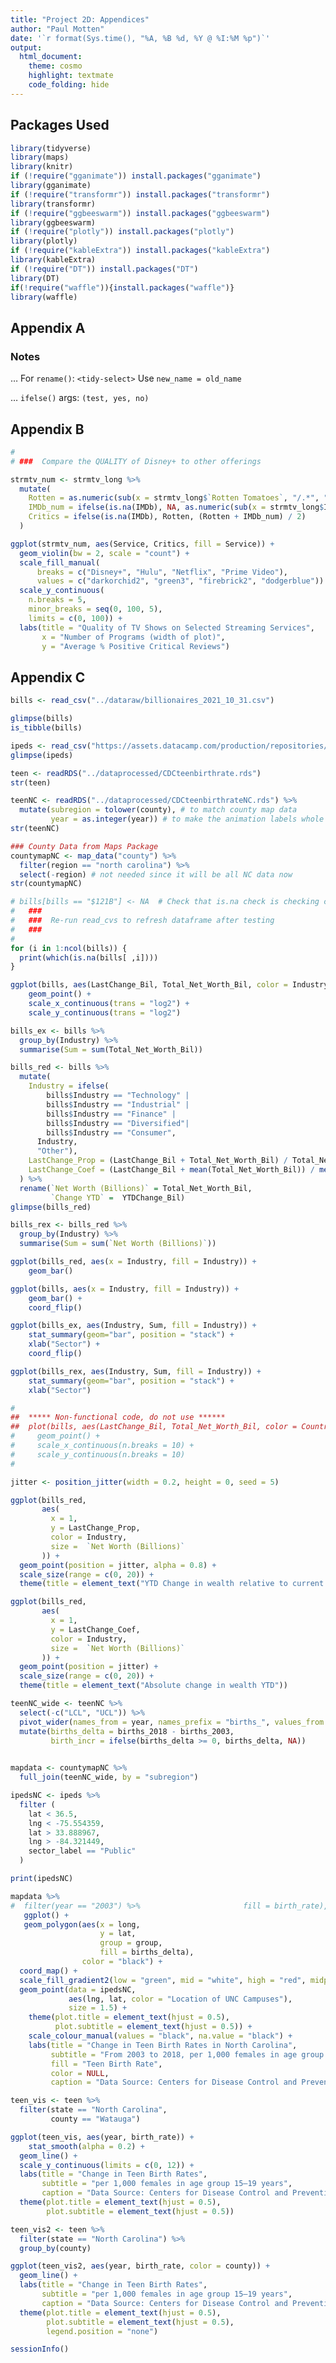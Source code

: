 ```yaml
---
title: "Project 2D: Appendices"
author: "Paul Motten"
date: '`r format(Sys.time(), "%A, %B %d, %Y @ %I:%M %p")`'
output: 
  html_document: 
    theme: cosmo
    highlight: textmate
    code_folding: hide
---
```


## Packages Used

```r
library(tidyverse)
library(maps)
library(knitr)
if (!require("gganimate")) install.packages("gganimate")
library(gganimate)
if (!require("transformr")) install.packages("transformr")
library(transformr)
if (!require("ggbeeswarm")) install.packages("ggbeeswarm")
library(ggbeeswarm)
if (!require("plotly")) install.packages("plotly")
library(plotly)
if (!require("kableExtra")) install.packages("kableExtra")
library(kableExtra)
if (!require("DT")) install.packages("DT")
library(DT)
if(!require("waffle")){install.packages("waffle")}
library(waffle)
```

## Appendix A

###   Notes

 ... For `rename()`: `<tidy-select>` Use `new_name = old_name`

 ... `ifelse()` args:  `(test, yes, no)`


## Appendix B

```r

#
# ###  Compare the QUALITY of Disney+ to other offerings

strmtv_num <- strmtv_long %>%
  mutate(
    Rotten = as.numeric(sub(x = strmtv_long$`Rotten Tomatoes`, "/.*", "")),
    IMDb_num = ifelse(is.na(IMDb), NA, as.numeric(sub(x = strmtv_long$IMDb, "/.*", "")) * 10),
    Critics = ifelse(is.na(IMDb), Rotten, (Rotten + IMDb_num) / 2)
  )

ggplot(strmtv_num, aes(Service, Critics, fill = Service)) +
  geom_violin(bw = 2, scale = "count") +
  scale_fill_manual(
      breaks = c("Disney+", "Hulu", "Netflix", "Prime Video"),
      values = c("darkorchid2", "green3", "firebrick2", "dodgerblue")) +
  scale_y_continuous(
    n.breaks = 5, 
    minor_breaks = seq(0, 100, 5),
    limits = c(0, 100)) +
  labs(title = "Quality of TV Shows on Selected Streaming Services",
       x = "Number of Programs (width of plot)",
       y = "Average % Positive Critical Reviews")

```

## Appendix C

```r
bills <- read_csv("../dataraw/billionaires_2021_10_31.csv")

glimpse(bills)
is_tibble(bills)

ipeds <- read_csv("https://assets.datacamp.com/production/repositories/1942/datasets/18a000cf70d2fe999c6a6f2b28a7dc9813730e74/ipeds.csv")
glimpse(ipeds)

teen <- readRDS("../dataprocessed/CDCteenbirthrate.rds")
str(teen)

teenNC <- readRDS("../dataprocessed/CDCteenbirthrateNC.rds") %>% 
  mutate(subregion = tolower(county), # to match county map data
         year = as.integer(year)) # to make the animation labels whole numbers
str(teenNC)

### County Data from Maps Package
countymapNC <- map_data("county") %>% 
  filter(region == "north carolina") %>% 
  select(-region) # not needed since it will be all NC data now
str(countymapNC)

```

```r

# bills[bills == "$121B"] <- NA  # Check that is.na check is checking correctly.  
#   ###
#   ###  Re-run read_cvs to refresh dataframe after testing
#   ###
#
for (i in 1:ncol(bills)) {
  print(which(is.na(bills[ ,i])))
}

ggplot(bills, aes(LastChange_Bil, Total_Net_Worth_Bil, color = Industry)) +
    geom_point() +
    scale_x_continuous(trans = "log2") +
    scale_y_continuous(trans = "log2")

bills_ex <- bills %>%
  group_by(Industry) %>%
  summarise(Sum = sum(Total_Net_Worth_Bil))

bills_red <- bills %>%
  mutate(
    Industry = ifelse(
        bills$Industry == "Technology" |
        bills$Industry == "Industrial" |
        bills$Industry == "Finance" |
        bills$Industry == "Diversified"|
        bills$Industry == "Consumer",
      Industry,
      "Other"),
    LastChange_Prop = (LastChange_Bil + Total_Net_Worth_Bil) / Total_Net_Worth_Bil,
    LastChange_Coef = (LastChange_Bil + mean(Total_Net_Worth_Bil)) / mean(Total_Net_Worth_Bil)
  ) %>%
  rename(`Net Worth (Billions)` = Total_Net_Worth_Bil,
         `Change YTD` =  YTDChange_Bil)
glimpse(bills_red)

bills_rex <- bills_red %>%
  group_by(Industry) %>%
  summarise(Sum = sum(`Net Worth (Billions)`))

```

```r


ggplot(bills_red, aes(x = Industry, fill = Industry)) +
    geom_bar()

ggplot(bills, aes(x = Industry, fill = Industry)) +
    geom_bar() +
    coord_flip()

ggplot(bills_ex, aes(Industry, Sum, fill = Industry)) +
    stat_summary(geom="bar", position = "stack") +
    xlab("Sector") +
    coord_flip()

ggplot(bills_rex, aes(Industry, Sum, fill = Industry)) +
    stat_summary(geom="bar", position = "stack") +
    xlab("Sector")

#
##  ***** Non-functional code, do not use ******
##  plot(bills, aes(LastChange_Bil, Total_Net_Worth_Bil, color = Country)) +
#     geom_point() +
#     scale_x_continuous(n.breaks = 10) +
#     scale_y_continuous(n.breaks = 10)
#


```
```r

jitter <- position_jitter(width = 0.2, height = 0, seed = 5)

ggplot(bills_red,
       aes(
         x = 1,
         y = LastChange_Prop,
         color = Industry,
         size =  `Net Worth (Billions)`
       )) +
  geom_point(position = jitter, alpha = 0.8) +
  scale_size(range = c(0, 20)) +
  theme(title = element_text("YTD Change in wealth relative to current fortune"))

ggplot(bills_red,
       aes(
         x = 1,
         y = LastChange_Coef,
         color = Industry,
         size =  `Net Worth (Billions)`
       )) +
  geom_point(position = jitter) +
  scale_size(range = c(0, 20)) +
  theme(title = element_text("Absolute change in wealth YTD"))


```


```r

teenNC_wide <- teenNC %>%
  select(-c("LCL", "UCL")) %>%
  pivot_wider(names_from = year, names_prefix = "births_", values_from = birth_rate) %>%
  mutate(births_delta = births_2018 - births_2003,
         birth_incr = ifelse(births_delta >= 0, births_delta, NA))
  
```

```r
mapdata <- countymapNC %>% 
  full_join(teenNC_wide, by = "subregion")
```

```r
ipedsNC <- ipeds %>%
  filter (
    lat < 36.5,
    lng < -75.554359,
    lat > 33.888967,
    lng > -84.321449,
    sector_label == "Public"
  )

print(ipedsNC)
```

```r
mapdata %>%
#  filter(year == "2003") %>%                       fill = birth_rate),
   ggplot() +
   geom_polygon(aes(x = long, 
                    y = lat, 
                    group = group, 
                    fill = births_delta),
                color = "black") +
  coord_map() +
  scale_fill_gradient2(low = "green", mid = "white", high = "red", midpoint = 0) +
  geom_point(data = ipedsNC, 
             aes(lng, lat, color = "Location of UNC Campuses"),
             size = 1.5) +
    theme(plot.title = element_text(hjust = 0.5),
          plot.subtitle = element_text(hjust = 0.5)) +
    scale_colour_manual(values = "black", na.value = "black") +
    labs(title = "Change in Teen Birth Rates in North Carolina",
         subtitle = "From 2003 to 2018, per 1,000 females in age group 15–19 years",     #
         fill = "Teen Birth Rate",
         color = NULL,
         caption = "Data Source: Centers for Disease Control and Prevention") 

```


```r
teen_vis <- teen %>%
  filter(state == "North Carolina",
         county == "Watauga")

ggplot(teen_vis, aes(year, birth_rate)) +
    stat_smooth(alpha = 0.2) +
  geom_line() +
  scale_y_continuous(limits = c(0, 12)) +
  labs(title = "Change in Teen Birth Rates",
       subtitle = "per 1,000 females in age group 15–19 years",
       caption = "Data Source: Centers for Disease Control and Prevention") +
  theme(plot.title = element_text(hjust = 0.5),
        plot.subtitle = element_text(hjust = 0.5))

teen_vis2 <- teen %>%
  filter(state == "North Carolina") %>%
  group_by(county)

ggplot(teen_vis2, aes(year, birth_rate, color = county)) +
  geom_line() +
  labs(title = "Change in Teen Birth Rates",
       subtitle = "per 1,000 females in age group 15–19 years",
       caption = "Data Source: Centers for Disease Control and Prevention") +
  theme(plot.title = element_text(hjust = 0.5),
        plot.subtitle = element_text(hjust = 0.5),
        legend.position = "none")

```


```r
sessionInfo()
```